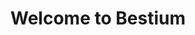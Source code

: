 ---
title: Welcome to Bestium
description: Get started coding and injecting your custom entities with Bestium.
template: splash
hero:
  tagline: Get started coding and injecting your custom entities with Bestium.
  image:
    file: ../../assets/houston.webp
  actions:
    - text: Let's go!
      link: start/about-bestium
      icon: right-arrow
---